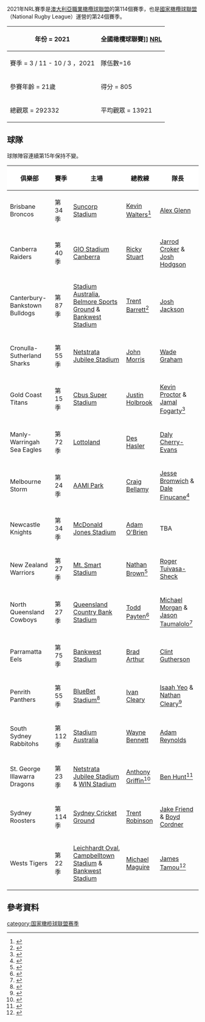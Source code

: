 2021年NRL賽季是[[澳大利亞職業橄欖球聯盟|澳大利亞職業橄欖球聯盟]]的第114個賽季，也是[[國家橄欖球聯盟|國家橄欖球聯盟]]（National Rugby League）運營的第24個賽季。


{| border="1" style="width:100%; text-align:left"
! 年份 = 2021
! 賽事 = [[全國橄欖球聯賽|全國橄欖球聯賽]] [[NRL|NRL]]
|- 
! 賽季 = 3 / 11 - 10 / 3 ，2021
! 隊伍數=16
|-
! 參賽年齡 = 21歲
! 得分 = 805
|-
! 總觀眾 = 292332
! 平均觀眾 = 13921
|}

==球隊==

球隊陣容連續第15年保持不變。

{| class="wikitable" style="width:10%; text-align:left"
|-
! style="background:white" | 俱樂部
! style="background:white" | 賽季
! style="background:white" | 主場
! style="background:white" | 總教練 
! style="background:white" | 隊長
|-
| Brisbane Broncos
| 第34季
| [[Lang_Park|Suncorp Stadium]]
| [[Kevin_Walters|Kevin Walters]]<ref>{{cite news|title=Kevin Walters Appointed Brisbane Broncos Coach|url=https://www.broncos.com.au/news/2020/09/30/kevin-walters-appointed-brisbane-broncos-coach2/|website=Broncos.com.au|date=30 September 2020|accessdate=2021-04-02|archive-date=2021-01-21|archive-url=https://web.archive.org/web/20210121074255/https://www.broncos.com.au/news/2020/09/30/kevin-walters-appointed-brisbane-broncos-coach2/|dead-url=no}}</ref>
| [[Alex_Glenn|Alex Glenn]]
|-
| Canberra Raiders
| 第40季
| [[Canberra_Stadium|GIO Stadium Canberra]]
| [[Ricky_Stuart|Ricky Stuart]]
| [[Jarrod_Croker|Jarrod Croker]] & [[Josh_Hodgson|Josh Hodgson]]
|-
| Canterbury-Bankstown Bulldogs
| 第87季
| [[Stadium_Australia|Stadium Australia]], [[Belmore_Sports_Ground|Belmore Sports Ground]] & [[Western_Sydney_Stadium|Bankwest Stadium]]
| [[Trent_Barrett|Trent Barrett]]<ref>{{cite news|title=Barrett the Bulldog: Trent signs on to coach until end of 2023|url=https://www.nrl.com/news/2020/07/22/barrett-the-bulldog-trent-signs-on-to-coach-until-end-of-2023/|website=NRL.com|date=22 July 2020|accessdate=2021-04-02|archive-date=2020-10-29|archive-url=https://web.archive.org/web/20201029144120/https://www.nrl.com/news/2020/07/22/barrett-the-bulldog-trent-signs-on-to-coach-until-end-of-2023/|dead-url=no}}</ref>
| [[Josh_Jackson_(rugby_league)|Josh Jackson]]
|-
| Cronulla-Sutherland Sharks
| 第55季
| [[Jubilee_Oval|Netstrata Jubilee Stadium]]
| [[John_Morris_(rugby_league)|John Morris]]
| [[Wade_Graham|Wade Graham]]
|-
| Gold Coast Titans
| 第15季
| [[Robina_Stadium|Cbus Super Stadium]]
| [[Justin_Holbrook|Justin Holbrook]]
| [[Kevin_Proctor|Kevin Proctor]] & [[Jamal_Fogarty|Jamal Fogarty]]<ref>{{cite news|title=Proctor & Fogarty to lead Titans in 2021|url=https://www.titans.com.au/news/2021/02/26/proctor--fogarty-to-lead-titans-in-2021/|website=Titans.com.au|date=26 February 2021|accessdate=2021-04-02|archive-date=2021-03-11|archive-url=https://web.archive.org/web/20210311183328/https://www.titans.com.au/news/2021/02/26/proctor--fogarty-to-lead-titans-in-2021/|dead-url=no}}</ref>
|-
| Manly-Warringah Sea Eagles
| 第72季
| [[Brookvale_Oval|Lottoland]]
| [[Des_Hasler|Des Hasler]]
| [[Daly_Cherry-Evans|Daly Cherry-Evans]]
|-
| Melbourne Storm
| 第24季
| [[Melbourne_Rectangular_Stadium|AAMI Park]]
| [[Craig_Bellamy_(rugby_league)|Craig Bellamy]]
| [[Jesse_Bromwich|Jesse Bromwich]] & [[Dale_Finucane|Dale Finucane]]<ref>{{cite news|title=Bromwich, Finucane to captain Storm|url=https://www.melbournestorm.com.au/news/2021/02/19/2021-captaincy/|website=MelbourneStorm.com.au|date=19 February 2021|accessdate=2021-04-02|archive-date=2021-03-09|archive-url=https://web.archive.org/web/20210309183436/https://www.melbournestorm.com.au/news/2021/02/19/2021-captaincy/|dead-url=no}}</ref>
|-
| Newcastle Knights
| 第34季
| [[Newcastle_International_Sports_Centre|McDonald Jones Stadium]]
| [[Adam_O'Brien_(rugby_league_coach)|Adam O'Brien]]
| TBA
|-
| New Zealand Warriors
| 第27季
| [[Mount_Smart_Stadium|Mt. Smart Stadium]]
| [[Nathan_Brown_(rugby_league,_born_1973)|Nathan Brown]]<ref>{{cite news|title=Brown: You need to have sustained success|url=https://www.warriors.kiwi/news/20202/08/08/nathan-brown-confirmed/|website=Warriors.kiwi|date=8 August 2020}}</ref>
| [[Roger_Tuivasa-Sheck|Roger Tuivasa-Sheck]]
|-
| North Queensland Cowboys
| 第27季
| [[North_Queensland_Stadium|Queensland Country Bank Stadium]]
| [[Todd_Payten|Todd Payten]]<ref>{{cite news|title=Cowboys name Payten Head Coach|url=https://www.cowboys.com.au/news/2020/09/04/cowboys-name-payten-head-coach/|website=Cowboys.com.au|date=4 September 2020|accessdate=2021-04-02|archive-date=2021-01-18|archive-url=https://web.archive.org/web/20210118074039/https://www.cowboys.com.au/news/2020/09/04/cowboys-name-payten-head-coach/|dead-url=no}}</ref>
| [[Michael_Morgan_(rugby_league,_born_1991)|Michael Morgan]] & [[Jason_Taumalolo|Jason Taumalolo]]<ref>{{cite news|title=Taumalolo named Cowboys co-captain|url=https://www.cowboys.com.au/news/2020/12/16/taumalolo-named-co-captain/|website=Cowboys.com.au|date=16 December 2020|accessdate=2021-04-02|archive-date=2021-03-25|archive-url=https://web.archive.org/web/20210325194350/https://www.cowboys.com.au/news/2020/12/16/taumalolo-named-co-captain/|dead-url=no}}</ref>
|-
| Parramatta Eels
| 第75季
| [[Western_Sydney_Stadium|Bankwest Stadium]]
| [[Brad_Arthur|Brad Arthur]]
| [[Clinton_Gutherson|Clint Gutherson]]
|-
| Penrith Panthers
| 第55季
| [[Penrith_Stadium|BlueBet Stadium]]<ref>{{cite news|title=Panthers home becomes BlueBet Stadium|url=https://www.penrithpanthers.com.au/news/2021/03/22/panthers-home-becomes-bluebet-stadium/|website=PenrithPanthers.com.au|date=22 March 2021|accessdate=2021-04-02|archive-date=2021-03-23|archive-url=https://web.archive.org/web/20210323152226/https://www.penrithpanthers.com.au/news/2021/03/22/panthers-home-becomes-bluebet-stadium/|dead-url=no}}</ref>
| [[Ivan_Cleary|Ivan Cleary]]
| [[Isaah_Yeo|Isaah Yeo]] & [[Nathan_Cleary|Nathan Cleary]]<ref>{{cite news|title=Yeo and Cleary named Panthers captains|url=https://www.penrithpanthers.com.au/news/2021/02/09/yeo-and-cleary-named-panthers-captains/|website=PenrithPanthers.com.au|date=9 February 2021|accessdate=2021-04-02|archive-date=2021-03-07|archive-url=https://web.archive.org/web/20210307044748/https://www.penrithpanthers.com.au/news/2021/02/09/yeo-and-cleary-named-panthers-captains/|dead-url=no}}</ref>
|-
| South Sydney Rabbitohs
| 第112季
| [[Stadium_Australia|Stadium Australia]]
| [[Wayne_Bennett_(rugby_league)|Wayne Bennett]]
| [[Adam_Reynolds|Adam Reynolds]]
|-
| St. George Illawarra Dragons
| 第23季
| [[Jubilee_Oval|Netstrata Jubilee Stadium]] & [[Wollongong_Showground|WIN Stadium]]
| [[Anthony_Griffin_(rugby_league)|Anthony Griffin]]<ref>{{cite news|title=Dragons appoint Anthony Griffin as head coach|url=https://www.dragons.com.au/news/2020/09/07/dragons-appoint-anthony-griffin-as-head-coach/|website=Dragons.com.au|date=7 September 2020|accessdate=2021-04-02|archive-date=2021-03-16|archive-url=https://web.archive.org/web/20210316201541/https://www.dragons.com.au/news/2020/09/07/dragons-appoint-anthony-griffin-as-head-coach/|dead-url=no}}</ref>
| [[Ben_Hunt_(rugby_league)|Ben Hunt]]<ref>{{cite news|title=Dragons confirm Hunt captaincy|url=https://www.dragons.com.au/news/2021/02/19/ben-hunt-named-as-dragons-captain/|website=Dragons.com.au|date=19 February 2021|accessdate=2021-04-02|archive-date=2021-03-11|archive-url=https://web.archive.org/web/20210311180322/https://www.dragons.com.au/news/2021/02/19/ben-hunt-named-as-dragons-captain/|dead-url=no}}</ref>
|-
| Sydney Roosters
| 第114季
| [[Sydney_Cricket_Ground|Sydney Cricket Ground]]
| [[Trent_Robinson|Trent Robinson]]
| [[Jake_Friend|Jake Friend]] & [[Boyd_Cordner|Boyd Cordner]]
|-
| Wests Tigers
| 第22季
| [[Leichhardt_Oval|Leichhardt Oval]], [[Campbelltown_Stadium|Campbelltown Stadium]] & [[Western_Sydney_Stadium|Bankwest Stadium]]
| [[Michael_Maguire_(rugby_league)|Michael Maguire]]
| [[James_Tamou|James Tamou]]<ref>{{cite news|title=James Tamou named as Wests Tigers captain|url=https://www.weststigers.com.au/news/2021/02/12/james-tamou-named-as-wests-tigers-captain/|website=WestsTigers.com.au|date=12 February 2021|accessdate=2021-04-02|archive-date=2021-02-12|archive-url=https://web.archive.org/web/20210212015253/https://www.weststigers.com.au/news/2021/02/12/james-tamou-named-as-wests-tigers-captain/|dead-url=no}}</ref>
|}

== 參考資料 ==
{{reflist}}
[[category:国家橄榄球联盟赛季|category:国家橄榄球联盟赛季]]